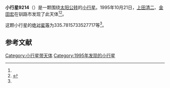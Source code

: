 {{Infobox planet
| bgcolour = #FFFFC0
| name = 9214
| symbol = 
| image = 
| caption = 
| discovery = yes
| discovery_ref = 
| discoverer = [[上田清二|上田清二]]、[[金田宏|金田宏]]
| discovery_site = [[钏路市|钏路市]] 
| discovered = 1995年10月21日
| designations = yes
| mp_name = 
| named_after = 
| alt_names = 1995 UC6/ 1972 RQ2 / 1994 ER2
| mp_category = [[主带小行星|主带小行星]]
| orbit_ref = <ref name="a">[http://ssd.jpl.nasa.gov/sbdb.cgi?sstr=9214 9214] {{Wayback|url=http://ssd.jpl.nasa.gov/sbdb.cgi?sstr=9214 |date=20210823142219 }}，小行星數據庫瀏覽器（JPL Small-Body Database Browser）－[[美国国家航空航天局|美国国家航空航天局]]喷气推进实验室</ref>
| epoch = 2456400.5 (2013年4月18日更新)
| aphelion = {{convert|2.582491038306305|AU|km|3|abbr=on|lk=out}}
| perihelion = {{convert|1.796486652935207|AU|km|3|abbr=on}}
| semimajor = {{convert|2.189488845620756|AU|km|3|abbr=on}}
| eccentricity = 0.179494951
| period = 1183.34814 [[日|日]]<br />3.24[[儒略年|儒略年]]
| avg_speed = 
| inclination = 6.479533969154685
| asc_node = 320.0614771169803
| mean_anomaly = 
| arg_peri = 335.7815733527717
| satellites = 
| physical_characteristics = yes
| dimensions = 
| mass = 
| density = 
| surface_grav = 
| escape_velocity = 
| sidereal_day = 
| axial_tilt = 
| pole_ecliptic_lat = 
| pole_ecliptic_lon = 
| albedo = 
| temperatures= 
| temp_name1 = 
| mean_temp_1 = 
| max_temp_1 = 
| temp_name2 = 
| max_temp_2 = 
| spectral_type = 
| abs_magnitude = 335.7815733527717
}}

'''小行星9214'''（{{lang-en|9214}}）是一颗围绕[[太阳|太阳]][[公转|公转]]的[[小行星|小行星]]。1995年10月21日，[[上田清二|上田清二]]、[[金田宏|金田宏]]在钏路市发现了此天体<ref name="a" /><ref>{{cite news|title=小行星列表|url=http://cfa-www.harvard.edu/iau/lists/NumberedMPs.txt|accessdate=2013-07-08|newspaper=哈佛大学|archive-date=2008-05-17|archive-url=https://web.archive.org/web/20080517010638/http://cfa-www.harvard.edu/iau/lists/NumberedMPs.txt|dead-url=no}}</ref>。

这颗小行星的[[绝对星等|绝对星等]]为335.7815733527717等<ref name="a" />。

==参考文献==
{{reflist}}
{{Minor Planet Number|[[小行星9213|小行星9213]]|[[小行星9215|小行星9215]]}}

{{小天体}}

[[Category:小行星带天体|Category:小行星带天体]]
[[Category:1995年发现的小行星|Category:1995年发现的小行星]]

{{asteroid-stub}}